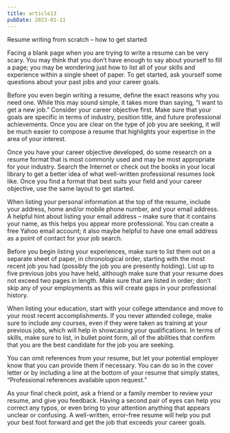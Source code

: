 ```yaml
---
title: article13
pubDate: 2023-01-11
---
```


Resume writing from scratch – how to get started 

Facing a blank page when you are trying to write a resume can be very scary. You may think that you don’t have enough to say about yourself to fill a page; you may be wondering just how to list all of your skills and experience within a single sheet of paper. To get started, ask yourself some questions about your past jobs and your career goals. 

Before you even begin writing a resume, define the exact reasons why you need one. While this may sound simple, it takes more than saying, “I want to get a new job.” Consider your career objective first. Make sure that your goals are specific in terms of industry, position title, and future professional achievements. Once you are clear on the type of job you are seeking, it will be much easier to compose a resume that highlights your expertise in the area of your interest. 

Once you have your career objective developed, do some research on a resume format that is most commonly used and may be most appropriate for your industry. Search the Internet or check out the books in your local library to get a better idea of what well-written professional resumes look like. Once you find a format that best suits your field and your career objective, use the same layout to get started. 

When listing your personal information at the top of the resume, include your address, home and/or mobile phone number, and your email address. A helpful hint about listing your email address – make sure that it contains your name, as this helps you appear more professional. You can create a free Yahoo email account; it also maybe helpful to have one email address as a point of contact for your job search. 

Before you begin listing your experiences, make sure to list them out on a separate sheet of paper, in chronological order, starting with the most recent job you had (possibly the job you are presently holding). List up to five previous jobs you have held, although make sure that your resume does not exceed two pages in length. Make sure that are listed in order; don’t skip any of your employments as this will create gaps in your professional history. 

When listing your education, start with your college attendance and move to your most recent accomplishments. If you never attended college, make sure to include any courses, even if they were taken as training at your previous jobs, which will help in showcasing your qualifications. In terms of skills, make sure to list, in bullet point form, all of the abilities that confirm that you are the best candidate for the job you are seeking. 

You can omit references from your resume, but let your potential employer know that you can provide them if necessary. You can do so in the cover letter or by including a line at the bottom of your resume that simply states, “Professional references available upon request.”

As your final check point, ask a friend or a family member to review your resume, and give you feedback. Having a second pair of eyes can help you correct any typos, or even bring to your attention anything that appears unclear or confusing. A well-written, error-free resume will help you put your best foot forward and get the job that exceeds your career goals.
